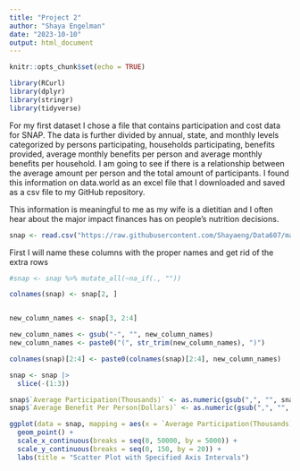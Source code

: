 ```yaml
---
title: "Project 2"
author: "Shaya Engelman"
date: "2023-10-10"
output: html_document
---
```


```r
knitr::opts_chunk$set(echo = TRUE)
```

```r
library(RCurl)
library(dplyr)
library(stringr)
library(tidyverse)
```
For my first dataset I chose a file that contains participation and cost data for SNAP. The data is further divided by annual, state, and monthly levels categorized by persons participating, households participating, benefits provided, average monthly benefits per person and average monthly benefits per household. I am going to see if there is a relationship between the average amount per person and the total amount of participants. I found this information on data.world as an excel file that I downloaded and saved as a csv file to my GitHub repository.

This information is meaningful to me as my wife is a dietitian and I often hear about the major impact finances has on people's nutrition decisions.
```r
snap <- read.csv("https://raw.githubusercontent.com/Shayaeng/Data607/main/Project2/SNAPsummary.csv")

```

First I will name these columns with the proper names and get rid of the extra rows

```r
#snap <- snap %>% mutate_all(~na_if(., ""))

colnames(snap) <- snap[2, ]


new_column_names <- snap[3, 2:4]

new_column_names <- gsub("-", "", new_column_names)
new_column_names <- paste0("(", str_trim(new_column_names), ")")

colnames(snap)[2:4] <- paste0(colnames(snap)[2:4], new_column_names)

snap <- snap |>
  slice(-(1:3))

```

```r

snap$`Average Participation(Thousands)` <- as.numeric(gsub(",", "", snap$`Average Participation(Thousands)`))
snap$`Average Benefit Per Person(Dollars)` <- as.numeric(gsub(",", "", snap$`Average Benefit Per Person(Dollars)`))

ggplot(data = snap, mapping = aes(x = `Average Participation(Thousands)`, y = `Average Benefit Per Person(Dollars)`)) +
  geom_point() +
  scale_x_continuous(breaks = seq(0, 50000, by = 5000)) + 
  scale_y_continuous(breaks = seq(0, 150, by = 20)) + 
  labs(title = "Scatter Plot with Specified Axis Intervals")
```
